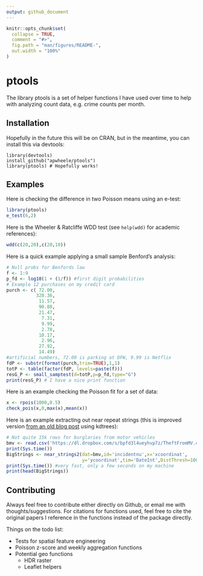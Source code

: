 ```yaml
---
output: github_document
---
```


<!-- README.md is generated from README.Rmd. Please edit that file -->

```r
knitr::opts_chunk$set(
  collapse = TRUE,
  comment = "#>",
  fig.path = "man/figures/README-",
  out.width = "100%"
)
```

# ptools

<!-- badges: start -->
<!-- badges: end -->

The library ptools is a set of helper functions I have used over time to help with analyzing count data, e.g. crime counts per month. 

## Installation

Hopefully in the future this will be on CRAN, but in the meantime, you can install this via devtools:

    library(devtools)
    install_github("apwheele/ptools")
    library(ptools) # Hopefully works!

## Examples

Here is checking the difference in two Poisson means using an e-test:

```r
library(ptools)
e_test(6,2)
```

Here is the Wheeler & Ratcliffe WDD test (see `help(wdd)` for academic references):

```r
wdd(c(20,20),c(20,10))
```

Here is a quick example applying a small sample Benford's analysis:

```r
# Null probs for Benfords law
f <- 1:9
p_fd <- log10(1 + (1/f)) #first digit probabilities
# Example 12 purchases on my credit card
purch <- c( 72.00,
           328.36,
            11.57,
            90.80,
            21.47,
             7.31,
             9.99,
             2.78,
            10.17,
             2.96,
            27.92,
            14.49)
#artificial numbers, 72.00 is parking at DFW, 9.99 is Netflix
fdP <- substr(format(purch,trim=TRUE),1,1)
totP <- table(factor(fdP, levels=paste(f)))
resG_P <- small_samptest(d=totP,p=p_fd,type="G")
print(resG_P) # I have a nice print function
```

Here is an example checking the Poisson fit for a set of data:

```r
x <- rpois(1000,0.5)
check_pois(x,0,max(x),mean(x))
```

Here is an example extracting out near repeat strings (this is improved version [from an old blog post](https://andrewpwheeler.com/2017/04/12/identifying-near-repeat-crime-strings-in-r-or-python/) using kdtrees):

```r
# Not quite 15k rows for burglaries from motor vehicles
bmv <- read.csv('https://dl.dropbox.com/s/bpfd3l4ueyhvp7z/TheftFromMV.csv?dl=0')
print(Sys.time()) 
BigStrings <- near_strings2(dat=bmv,id='incidentnu',x='xcoordinat',
                            y='ycoordinat',tim='DateInt',DistThresh=1000,TimeThresh=3)
print(Sys.time()) #very fast, only a few seconds on my machine
print(head(BigStrings))
```

## Contributing

Always feel free to contribute either directly on Github, or email me with thoughts/suggestions. For citations for functions used, feel free to cite the original papers I reference in the functions instead of the package directly. 

Things on the todo list:

 - Tests for spatial feature engineering
 - Poisson z-score and weekly aggregation functions
 - Potential geo functions
    - HDR raster
    - Leaflet helpers

